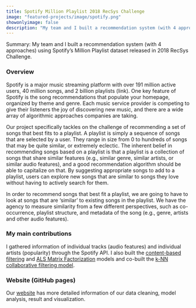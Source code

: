 ```yaml
---
title: Spotify Million Playlist 2018 RecSys Challenge
image: "featured-projects/image/spotify.png"
showonlyimage: false
description: "My team and I built a recommendation system (with 4 approaches) using Spotify's Million Playlist dataset released in 2018 RecSys Challenge"
---
```


Summary: My team and I built a recommendation system (with 4 approaches) using Spotify's Million Playlist dataset released in 2018 RecSys Challenge.

### Overview
Spotify is a major music streaming platform with over 191 million active users, 40 million songs, and 2 billion playlists (link). One key feature of Spotify is the song recommendations that populate your homepage, organized by theme and genre. Each music service provider is competing to give their listeners the joy of discovering new music, and there are a wide array of algorithmic approaches companies are taking.

Our project specifically tackles on the challenge of recommending a set of songs that best fits to a playlist. A playlist is simply a sequence of songs that are selected by a user. They range in size from 0 to hundreds of songs that may be quite similar, or extremely eclectic. The inherent belief in recommending songs based on a playlist is that a playlist is a collection of songs that share similar features (e.g., similar genre, similar artists, or similar audio features), and a good recommendation algorithm should be able to capitalize on that. By suggesting appropriate songs to add to a playlist, users can explore new songs that are similar to songs they love without having to actively search for them.

In order to recommend songs that best fit a playlist, we are going to have to look at songs that are ‘similar’ to existing songs in the playlist. We have the agency to measure similarity from a few different perspectives, such as co-occurrence, playlist structure, and metadata of the song (e.g., genre, artists and other audio features).

### My main contributions
I gathered information of individual tracks (audio features) and individual artists (popularity) through the Spotify API. I also built the [content-based filtering](https://phoebewong.github.io/music-recommendation-teamNPK/content.html) and [ALS Matrix Factorization](https://phoebewong.github.io/music-recommendation-teamNPK/als.html) models and co-built the [k-NN collaborative filtering model](https://phoebewong.github.io/music-recommendation-teamNPK/collab.html). 

### Website (GitHub pages)
Our [website](https://phoebewong.github.io/music-recommendation-teamNPK/) has more detailed information of our data cleaning, model analysis, result and visualization.

